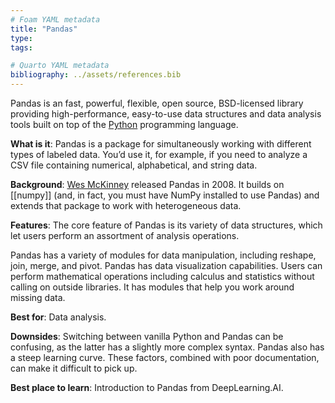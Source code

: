 ```yaml
---
# Foam YAML metadata
title: "Pandas"
type:
tags:

# Quarto YAML metadata
bibliography: ../assets/references.bib
---
```


Pandas is an fast, powerful, flexible, open source, BSD-licensed library providing
high-performance, easy-to-use data structures and data analysis tools built on
top of the [Python](https://www.python.org/) programming language.

**What is it**: Pandas is a package for simultaneously working with different types
of labeled data. You’d use it, for example, if you need to analyze a CSV file
containing numerical, alphabetical, and string data.

**Background**: [Wes McKinney](https://github.com/wesm) released Pandas in 2008.
It builds on [[numpy]] (and, in fact, you must have NumPy installed to use Pandas)
and extends that package to work with heterogeneous data.

**Features**: The core feature of Pandas is its variety of data structures, which
let users perform an assortment of analysis operations.

Pandas has a variety of modules for data manipulation, including reshape, join,
merge, and pivot. Pandas has data visualization capabilities. Users can perform
mathematical operations including calculus and statistics without calling on
outside libraries. It has modules that help you work around missing data.

**Best for**: Data analysis.

**Downsides**: Switching between vanilla Python and Pandas can be confusing, as
the latter has a slightly more complex syntax. Pandas also has a steep learning
curve. These factors, combined with poor documentation, can make it difficult to
pick up.

**Best place to learn**: Introduction to Pandas from DeepLearning.AI.
